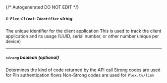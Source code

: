 {/* Autogenerated DO NOT EDIT  */}
##### `X-Plex-Client-Identifier` _string_
The unique identifier for the client application
This is used to track the client application and its usage
(UUID, serial number, or other number unique per device)


---
##### `strong` _boolean (optional)_
Determines the kind of code returned by the API call
Strong codes are used for Pin authentication flows
Non\-Strong codes are used for `Plex.tv/link`


